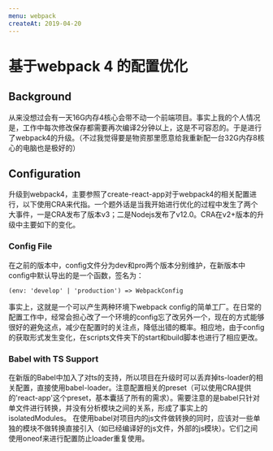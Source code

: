 ```yaml
---
menu: webpack
createAt: 2019-04-20
---
```

# 基于webpack 4 的配置优化

## Background
从来没想过会有一天16G内存4核心会带不动一个前端项目。事实上我的个人情况是，工作中每次修改保存都需要再次编译2分钟以上，这是不可容忍的。于是进行了webpack4的升级。（不过我觉得要是物资那里愿意给我重新配一台32G内存8核心的电脑也是极好的）

## Configuration
升级到webpack4，主要参照了create-react-app对于webpack4的相关配置进行，以下使用CRA来代指。一个题外话是当我开始进行优化的过程中发生了两个大事件，一是CRA发布了版本v3；二是Nodejs发布了v12.0。CRA在v2+版本的升级中主要如下的变化。
### Config File
在之前的版本中，config文件分为dev和pro两个版本分别维护，在新版本中config中默认导出的是一个函数，签名为：
```
(env: 'develop' | 'production') => WebpackConfig
```
事实上，这就是一个可以产生两种环境下webpack config的简单工厂。在日常的配置工作中，经常会担心改了一个环境的config忘了改另外一个，现在的方式能够很好的避免这点，减少在配置时的关注点，降低出错的概率。相应地，由于config的获取形式发生变化，在scripts文件夹下的start和build脚本也进行了相应更改。
### Babel with TS Support
在新版的Babel中加入了对ts的支持，所以项目在升级时可以丢弃掉ts-loader的相关配置，直接使用babel-loader。注意配置相关的preset（可以使用CRA提供的'react-app'这个preset，基本囊括了所有的需求）。需要注意的是babel只针对单文件进行转换，并没有分析模块之间的关系，形成了事实上的isolatedModules。
在使用babel对项目内的js文件做转换的同时，应该对一些单独的模块不做转换直接引入（如已经编译好的js文件，外部的js模块）。它们之间使用oneof来进行配置防止loader重复使用。